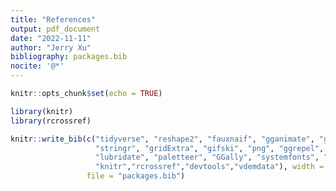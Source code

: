 ```yaml
---
title: "References"
output: pdf_document
date: "2022-11-11"
author: "Jerry Xu"
bibliography: packages.bib
nocite: '@*'
---
```


```r
knitr::opts_chunk$set(echo = TRUE)

library(knitr)
library(rcrossref)

knitr::write_bib(c("tidyverse", "reshape2", "fauxnaif", "gganimate", "ggthemes",
                   "stringr", "gridExtra", "gifski", "png", "ggrepel", "scales", "ggdist",
                   "lubridate", "paletteer", "GGally", "systemfonts", "extrafont", "colorspace",
                   "knitr","rcrossref","devtools","vdemdata"), width = 60, 
                 file = "packages.bib")
```
